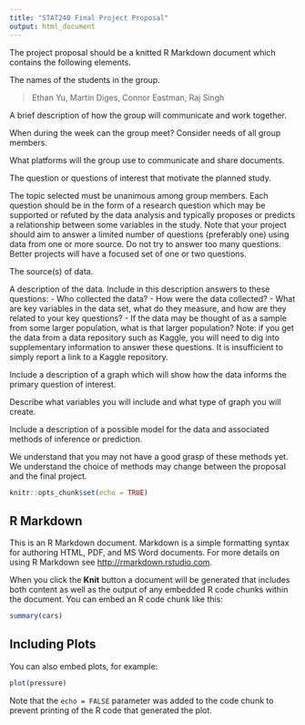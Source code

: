 ```yaml
---
title: "STAT240 Final Project Proposal"
output: html_document
---
```


The project proposal should be a knitted R Markdown document which contains the following elements.

The names of the students in the group.

> Ethan Yu, Martin Diges, Connor Eastman, Raj Singh

A brief description of how the group will communicate and work together.



When during the week can the group meet? Consider needs of all group members.



What platforms will the group use to communicate and share documents.



The question or questions of interest that motivate the planned study.



The topic selected must be unanimous among group members.
Each question should be in the form of a research question which may be supported or refuted by the data analysis and typically proposes or predicts a relationship between some variables in the study.
Note that your project should aim to answer a limited number of questions (preferably one) using data from one or more source.
Do not try to answer too many questions. Better projects will have a focused set of one or two questions.



The source(s) of data.



A description of the data. Include in this description answers to these questions:
- Who collected the data?
- How were the data collected?
- What are key variables in the data set, what do they measure, and how are they related to your key questions?
- If the data may be thought of as a sample from some larger population, what is that larger population?
Note: if you get the data from a data repository such as Kaggle, you will need to dig into supplementary information to answer these questions.
It is insufficient to simply report a link to a Kaggle repository.



Include a description of a graph which will show how the data informs the primary question of interest.



Describe what variables you will include and what type of graph you will create.



Include a description of a possible model for the data and associated methods of inference or prediction.



We understand that you may not have a good grasp of these methods yet.
We understand the choice of methods may change between the proposal and the final project.

```r
knitr::opts_chunk$set(echo = TRUE)
```

## R Markdown

This is an R Markdown document. Markdown is a simple formatting syntax for authoring HTML, PDF, and MS Word documents. For more details on using R Markdown see <http://rmarkdown.rstudio.com>.

When you click the **Knit** button a document will be generated that includes both content as well as the output of any embedded R code chunks within the document. You can embed an R code chunk like this:

```r
summary(cars)
```

## Including Plots

You can also embed plots, for example:

```r
plot(pressure)
```

Note that the `echo = FALSE` parameter was added to the code chunk to prevent printing of the R code that generated the plot.
